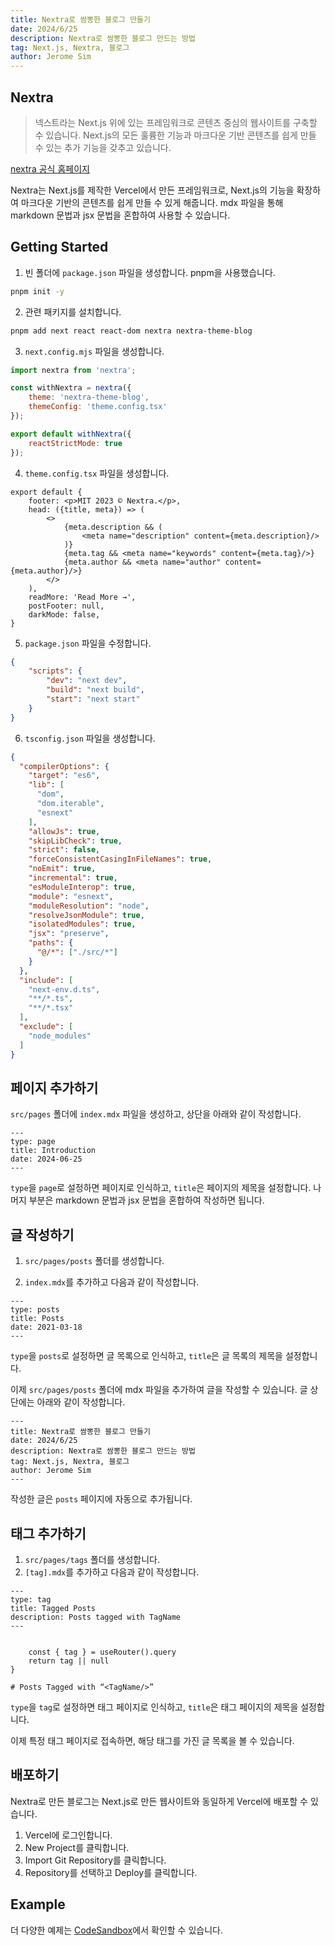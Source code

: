 ```yaml
---
title: Nextra로 쌈뽕한 블로그 만들기
date: 2024/6/25
description: Nextra로 쌈뽕한 블로그 만드는 방법
tag: Next.js, Nextra, 블로그
author: Jerome Sim
---
```


## Nextra
> 넥스트라는 Next.js 위에 있는 프레임워크로 콘텐츠 중심의 웹사이트를 구축할 수 있습니다. Next.js의 모든 훌륭한 기능과 마크다운 기반 콘텐츠를 쉽게 만들 수 있는 추가 기능을 갖추고 있습니다.

[nextra 공식 홈페이지](https://nextra.vercel.app/)

Nextra는 Next.js를 제작한 Vercel에서 만든 프레임워크로, Next.js의 기능을 확장하여 마크다운 기반의 콘텐츠를 쉽게 만들 수 있게 해줍니다.
mdx 파일을 통해 markdown 문법과 jsx 문법을 혼합하여 사용할 수 있습니다.

## Getting Started

1. 빈 폴더에 ```package.json``` 파일을 생성합니다. pnpm을 사용했습니다.

```bash
pnpm init -y
```

2. 관련 패키지를 설치합니다.

```bash
pnpm add next react react-dom nextra nextra-theme-blog
```

3. ```next.config.mjs``` 파일을 생성합니다.

```js
import nextra from 'nextra';

const withNextra = nextra({
    theme: 'nextra-theme-blog',
    themeConfig: 'theme.config.tsx'
});

export default withNextra({
    reactStrictMode: true
});
```

4. ```theme.config.tsx``` 파일을 생성합니다.

```tsx
export default {
    footer: <p>MIT 2023 © Nextra.</p>,
    head: ({title, meta}) => (
        <>
            {meta.description && (
                <meta name="description" content={meta.description}/>
            )}
            {meta.tag && <meta name="keywords" content={meta.tag}/>}
            {meta.author && <meta name="author" content={meta.author}/>}
        </>
    ),
    readMore: 'Read More →',
    postFooter: null,
    darkMode: false,
}
```

5. ```package.json``` 파일을 수정합니다.

```json
{
    "scripts": {
        "dev": "next dev",
        "build": "next build",
        "start": "next start"
    }
}
```

6. ```tsconfig.json``` 파일을 생성합니다.

```json
{
  "compilerOptions": {
    "target": "es6",
    "lib": [
      "dom",
      "dom.iterable",
      "esnext"
    ],
    "allowJs": true,
    "skipLibCheck": true,
    "strict": false,
    "forceConsistentCasingInFileNames": true,
    "noEmit": true,
    "incremental": true,
    "esModuleInterop": true,
    "module": "esnext",
    "moduleResolution": "node",
    "resolveJsonModule": true,
    "isolatedModules": true,
    "jsx": "preserve",
    "paths": {
      "@/*": ["./src/*"]
    }
  },
  "include": [
    "next-env.d.ts",
    "**/*.ts",
    "**/*.tsx"
  ],
  "exclude": [
    "node_modules"
  ]
}
```

## 페이지 추가하기

```src/pages``` 폴더에 ```index.mdx``` 파일을 생성하고, 상단을 아래와 같이 작성합니다.

```mdx
---
type: page
title: Introduction
date: 2024-06-25
---
```

```type```을 ```page```로 설정하면 페이지로 인식하고, ```title```은 페이지의 제목을 설정합니다.
나머지 부분은 markdown 문법과 jsx 문법을 혼합하여 작성하면 됩니다.

## 글 작성하기
1. ```src/pages/posts``` 폴더를 생성합니다.

2. ```index.mdx```를 추가하고 다음과 같이 작성합니다.

```mdx
---
type: posts
title: Posts
date: 2021-03-18
---
```

```type```을 ```posts```로 설정하면 글 목록으로 인식하고, ```title```은 글 목록의 제목을 설정합니다.

이제 ```src/pages/posts``` 폴더에 mdx 파일을 추가하여 글을 작성할 수 있습니다. 글 상단에는 아래와 같이 작성합니다.

```mdx
---
title: Nextra로 쌈뽕한 블로그 만들기
date: 2024/6/25
description: Nextra로 쌈뽕한 블로그 만드는 방법
tag: Next.js, Nextra, 블로그
author: Jerome Sim
---
```

작성한 글은 ```posts``` 페이지에 자동으로 추가됩니다.

## 태그 추가하기
1. ```src/pages/tags``` 폴더를 생성합니다.
2. ```[tag].mdx```를 추가하고 다음과 같이 작성합니다.

```mdx
---
type: tag
title: Tagged Posts
description: Posts tagged with TagName
---


    const { tag } = useRouter().query
    return tag || null
}

# Posts Tagged with “<TagName/>”
```

```type```을 ```tag```로 설정하면 태그 페이지로 인식하고, ```title```은 태그 페이지의 제목을 설정합니다.

이제 특정 태그 페이지로 접속하면, 해당 태그를 가진 글 목록을 볼 수 있습니다.

## 배포하기

Nextra로 만든 블로그는 Next.js로 만든 웹사이트와 동일하게 Vercel에 배포할 수 있습니다.

1. Vercel에 로그인합니다.
2. New Project를 클릭합니다.
3. Import Git Repository를 클릭합니다.
4. Repository를 선택하고 Deploy를 클릭합니다.


## Example

더 다양한 예제는 [CodeSandbox](https://codesandbox.io/examples/package/nextra-theme-blog)에서 확인할 수 있습니다.
